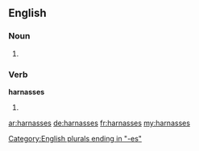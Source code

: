 ==English==

===Noun===
{{head|en}}

# {{plural of|harnass}}

===Verb===
'''harnasses'''

# {{en-third-person singular of|harnass}}

[[Category:English plurals ending in "-es"]]

[[ar:harnasses]]
[[de:harnasses]]
[[fr:harnasses]]
[[my:harnasses]]